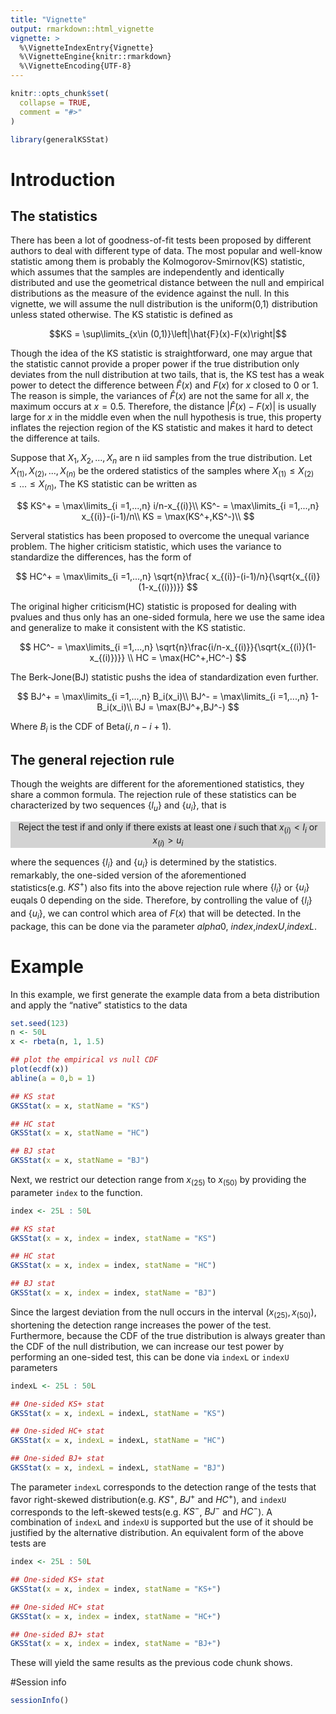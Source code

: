 ```yaml
---
title: "Vignette"
output: rmarkdown::html_vignette
vignette: >
  %\VignetteIndexEntry{Vignette}
  %\VignetteEngine{knitr::rmarkdown}
  %\VignetteEncoding{UTF-8}
---
```


```r
knitr::opts_chunk$set(
  collapse = TRUE,
  comment = "#>"
)
```

```r
library(generalKSStat)
```
# Introduction 
## The statistics
There has been a lot of goodness-of-fit tests been proposed by different authors to deal with different type of data. The most popular and well-know statistic among them is probably the Kolmogorov-Smirnov(KS) statistic, which assumes that the samples are independently and identically distributed and use the geometrical distance between the null and empirical distributions as the measure of the evidence against the null. In this vignette, we will assume the null distribution is the uniform(0,1) distribution unless stated otherwise. The KS statistic is defined as

$$KS = \sup\limits_{x\in (0,1)}\left|\hat{F}(x)-F(x)\right|$$

Though the idea of the KS statistic is straightforward, one may argue that the statistic cannot provide a proper power if the true distribution only deviates from the null distribution at two tails, that is, the KS test has a weak power to detect the difference between $\hat{F}(x)$ and $F(x)$ for $x$ closed to 0 or 1. The reason is simple, the variances of $\hat{F}(x)$ are not the same for all $x$, the maximum occurs at $x=0.5$. Therefore, the distance $\left|\hat{F}(x)-F(x)\right|$ is usually large for $x$ in the middle even when the null hypothesis is true, this property inflates the rejection region of the KS statistic and makes it hard to detect the difference at tails. 

Suppose that $X_1,X_2,...,X_n$ are n iid samples from the true distribution. Let $X_{(1)},X_{(2)},...,X_{(n)}$ be the ordered statistics of the samples where $X_{(1)}\leq X_{(2)}\leq ...\leq X_{(n)}$, The KS statistic can be written as


$$
KS^+ = \max\limits_{i =1,...,n} i/n-x_{(i)}\\
KS^- = \max\limits_{i =1,...,n} x_{(i)}-(i-1)/n\\
KS = \max(KS^+,KS^-)\\
$$

Serveral statistics has been proposed to overcome the unequal variance problem. The higher criticism statistic, which uses the variance to standardize the differences, has the form of

$$
HC^+ = \max\limits_{i =1,...,n}
\sqrt{n}\frac{ x_{(i)}-(i-1)/n}{\sqrt{x_{(i)}(1-x_{(i)})}}
$$

The original higher criticism(HC) statistic is proposed for dealing with pvalues and thus only has an one-sided formula, here we use the same idea and generalize to make it consistent with the KS statistic.

$$
HC^- = \max\limits_{i =1,...,n} \sqrt{n}\frac{i/n-x_{(i)}}{\sqrt{x_{(i)}(1-x_{(i)})}} \\
HC = \max(HC^+,HC^-)
$$

The Berk-Jone(BJ) statistic pushs the idea of standardization even further.

$$
BJ^+ = \max\limits_{i =1,...,n} B_i(x_i)\\
BJ^- = \max\limits_{i =1,...,n} 1-B_i(x_i)\\
BJ = \max(BJ^+,BJ^-)
$$

Where $B_i$ is the CDF of Beta$(i,n-i+1)$. 

## The general rejection rule
Though the weights are different for the aforementioned statistics, they share a common formula. The rejection rule of these statistics can be characterized by two sequences $\{l_u\}$ and $\{u_i\}$, that is


<p style="background-color: lightgray" align="center">
Reject the test if and only if there exists at least one $i$ such that $x_{(i)}<l_i$ or $x_{(i)}>u_i$
</p>


where the sequences $\{l_i\}$ and $\{u_i\}$ is determined by the statistics. remarkably, the one-sided version of the aforementioned statistics(e.g. $KS^+$) also fits into the above rejection rule where $\{l_i\}$ or $\{u_i\}$ euqals 0 depending on the side. Therefore, by controlling the value of $\{l_i\}$ and $\{u_i\}$, we can control which area of $F(x)$ that will be detected. In the package, this can be done via the parameter $alpha0$, $index$,$indexU$,$indexL$.


# Example
In this example, we first generate the example data from a beta distribution and apply the "native" statistics to the data
```r
set.seed(123)
n <- 50L
x <- rbeta(n, 1, 1.5)

## plot the empirical vs null CDF
plot(ecdf(x))
abline(a = 0,b = 1)

## KS stat
GKSStat(x = x, statName = "KS")

## HC stat
GKSStat(x = x, statName = "HC")

## BJ stat
GKSStat(x = x, statName = "BJ")
```

Next, we restrict our detection range from $x_{(25)}$ to $x_{(50)}$  by providing the parameter `index` to the function.
```r
index <- 25L : 50L

## KS stat
GKSStat(x = x, index = index, statName = "KS")

## HC stat
GKSStat(x = x, index = index, statName = "HC")

## BJ stat
GKSStat(x = x, index = index, statName = "BJ")
```
Since the largest deviation from the null occurs in the interval $(x_{(25)},x_{(50)})$, shortening the detection range increases the power of the test. Furthermore, because the CDF of the true distribution is always greater than the CDF of the null distribution, we can increase our test power by performing an one-sided test, this can be done via `indexL` or `indexU` parameters
```r
indexL <- 25L : 50L

## One-sided KS+ stat
GKSStat(x = x, indexL = indexL, statName = "KS")

## One-sided HC+ stat
GKSStat(x = x, indexL = indexL, statName = "HC")

## One-sided BJ+ stat
GKSStat(x = x, indexL = indexL, statName = "BJ")
```
The parameter `indexL` corresponds to the detection range of the tests that favor right-skewed distribution(e.g. $KS^+$, $BJ^+$ and $HC^+$), and `indexU` corresponds to the left-skewed tests(e.g. $KS^-$, $BJ^-$ and $HC^-$). A combination of `indexL` and `indexU` is supported but the use of it should be justified by the alternative distribution. An equivalent form of the above tests are
```r
index <- 25L : 50L

## One-sided KS+ stat
GKSStat(x = x, index = index, statName = "KS+")

## One-sided HC+ stat
GKSStat(x = x, index = index, statName = "HC+")

## One-sided BJ+ stat
GKSStat(x = x, index = index, statName = "BJ+")
```
These will yield the same results as the previous code chunk shows.

#Session info
```r
sessionInfo()
```








